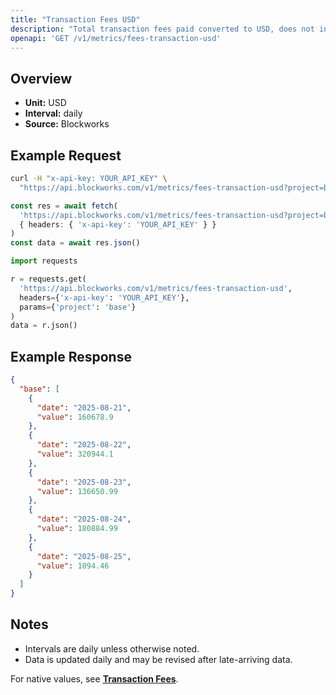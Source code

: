 ```yaml
---
title: "Transaction Fees USD"
description: "Total transaction fees paid converted to USD, does not include out-of-protocol tips or additional sources of revenue"
openapi: 'GET /v1/metrics/fees-transaction-usd'
---
```


## Overview

- **Unit:** USD
- **Interval:** daily
- **Source:** Blockworks

## Example Request

<CodeGroup>

```bash cURL
curl -H "x-api-key: YOUR_API_KEY" \
  "https://api.blockworks.com/v1/metrics/fees-transaction-usd?project=base"
```

```typescript TypeScript
const res = await fetch(
  'https://api.blockworks.com/v1/metrics/fees-transaction-usd?project=base',
  { headers: { 'x-api-key': 'YOUR_API_KEY' } }
)
const data = await res.json()
```

```python Python
import requests

r = requests.get(
  'https://api.blockworks.com/v1/metrics/fees-transaction-usd',
  headers={'x-api-key': 'YOUR_API_KEY'},
  params={'project': 'base'}
)
data = r.json()
```

</CodeGroup>

## Example Response

```json
{
  "base": [
    {
      "date": "2025-08-21",
      "value": 160678.9
    },
    {
      "date": "2025-08-22",
      "value": 320944.1
    },
    {
      "date": "2025-08-23",
      "value": 136650.99
    },
    {
      "date": "2025-08-24",
      "value": 180884.99
    },
    {
      "date": "2025-08-25",
      "value": 1094.46
    }
  ]
}
```

## Notes
- Intervals are daily unless otherwise noted.
- Data is updated daily and may be revised after late-arriving data.


<Note>For native values, see **[Transaction Fees](./fees-transaction)**.</Note>